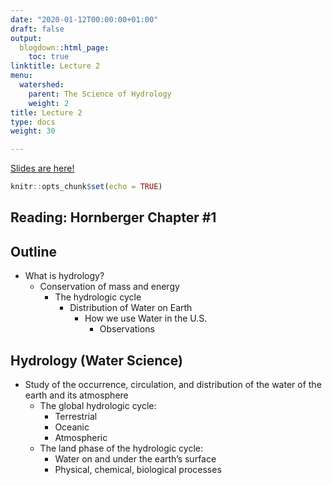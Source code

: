 ```yaml
---
date: "2020-01-12T00:00:00+01:00"
draft: false
output:
  blogdown::html_page:
    toc: true
linktitle: Lecture 2
menu:
  watershed:
    parent: The Science of Hydrology
    weight: 2
title: Lecture 2
type: docs
weight: 30

---
```


[Slides are here!](https://amurraygeo.com/slides/watershed/lecture_2_slides.html)


```r
knitr::opts_chunk$set(echo = TRUE)
```

## **Reading:** Hornberger Chapter #1

## Outline
- What is hydrology?
  - Conservation of mass and energy
    - The hydrologic cycle
      - Distribution of Water on Earth
        - How we use Water in the U.S.
          - Observations

## Hydrology (Water Science)
- Study of the occurrence, circulation, and distribution of the water of the earth and its atmosphere
  - The global hydrologic cycle:
    - Terrestrial
    - Oceanic
    - Atmospheric
  - The land phase of the hydrologic cycle:
    - Water on and under the earth’s surface
    - Physical, chemical, biological processes

